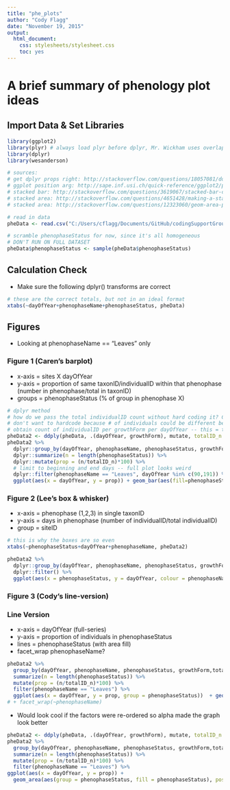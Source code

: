 ```yaml
---
title: "phe_plots"
author: "Cody Flagg"
date: "November 19, 2015"
output: 
  html_document: 
    css: stylesheets/stylesheet.css
    toc: yes
---
```


# A brief summary of phenology plot ideas 

## Import Data & Set Libraries
```r
library(ggplot2)
library(plyr) # always load plyr before dplyr, Mr. Wickham uses overlapping function names for some reason
library(dplyr)
library(wesanderson)

# sources: 
# get dplyr props right: http://stackoverflow.com/questions/18057081/ddply-summarise-proportional-count
# ggplot position arg: http://sape.inf.usi.ch/quick-reference/ggplot2/position
# stacked bar: http://stackoverflow.com/questions/3619067/stacked-bar-chart-in-r-ggplot2-with-y-axis-and-bars-as-percentage-of-counts
# stacked area: http://stackoverflow.com/questions/4651428/making-a-stacked-area-plot-using-ggplot2
# stacked area: http://stackoverflow.com/questions/12323060/geom-area-plot-with-areas-and-outlines-ggplot

# read in data
pheData <- read.csv("C:/Users/cflagg/Documents/GitHub/codingSupportGroup/dataSkillsOSIS/data/NEON/phe_2014/NEON.D10.STER.DP1.10055.001.phe_statusintensity.csv", header = T)

# scramble phenophaseStatus for now, since it's all homogeneous
# DON'T RUN ON FULL DATASET
pheData$phenophaseStatus <- sample(pheData$phenophaseStatus)
```


## Calculation Check 

* Make sure the following dplyr() transforms are correct

```r
# these are the correct totals, but not in an ideal format
xtabs(~dayOfYear+phenophaseName+phenophaseStatus, pheData)
```

## Figures

* Looking at phenophaseName == "Leaves" only

### Figure 1 (Caren's barplot)

* x-axis = sites X dayOfYear
* y-axis = proportion of same taxonID/individualID within that phenophase (number in phenophase/total in taxonID)
* groups = phenophaseStatus (% of group in phenophase X)

```r
# dplyr method
# how do we pass the total individualID count without hard coding it? Coun't it before hand with a ddply
# don't want to hardcode because # of individuals could be different because of missing tags or field error
# obtain count of individualID per growthForm per dayOfYear -- this = totalID_n
pheData2 <- ddply(pheData, .(dayOfYear, growthForm), mutate, totalID_n = length(unique(individualID))) # first calculate total individuals to get
pheData2 %>% 
  dplyr::group_by(dayOfYear, phenophaseName, phenophaseStatus, growthForm,totalID_n) %>% 
  dplyr::summarize(n = length(phenophaseStatus)) %>% 
  dplyr::mutate(prop = (n/totalID_n)*100) %>% 
  # limit to beginning and end days -- full plot looks weird
  dplyr::filter(phenophaseName == "Leaves", dayOfYear %in% c(90,191)) %>% 
  ggplot(aes(x = dayOfYear, y = prop)) + geom_bar(aes(fill=phenophaseStatus), stat="identity", position = "dodge") + scale_fill_manual(values = wes_palette("Darjeeling"))
```


### Figure 2 (Lee's box & whisker)

* x-axis = phenophase (1,2,3) in single taxonID
* y-axis = days in phenophase (number of individualID/total individualID)
* group  = siteID

```r
# this is why the boxes are so even
xtabs(~phenophaseStatus+dayOfYear+phenophaseName, pheData2)
```

```r
pheData2 %>% 
  dplyr::group_by(dayOfYear, phenophaseName, phenophaseStatus, growthForm,totalID_n) %>% 
  dplyr::filter() %>%
  ggplot(aes(x = phenophaseStatus, y = dayOfYear, colour = phenophaseName, fill = phenophaseName)) + geom_boxplot()
```

### Figure 3 (Cody's line-version)
### Line Version

* x-axis = dayOfYear (full-series)
* y-axis = proportion of individuals in phenophaseStatus
* lines = phenophaseStatus (with area fill)
* facet_wrap phenophaseName?

```r
pheData2 %>% 
  group_by(dayOfYear, phenophaseName, phenophaseStatus, growthForm,totalID_n) %>% 
  summarize(n = length(phenophaseStatus)) %>% 
  mutate(prop = (n/totalID_n)*100) %>% 
  filter(phenophaseName == "Leaves") %>% 
  ggplot(aes(x = dayOfYear, y = prop, group = phenophaseStatus))  + geom_line(aes(colour=phenophaseStatus), size = 2)+ scale_colour_manual(values = wes_palette("Darjeeling")) 
# + facet_wrap(~phenophaseName)
```

* Would look cool if the factors were re-ordered so alpha made the graph look better

```r
pheData2 <- ddply(pheData, .(dayOfYear, growthForm), mutate, totalID_n = length(unique(individualID))) # first calculate total individuals to get denominator of proportion -- by day and growthForm (eventually)
pheData2 %>% 
  group_by(dayOfYear, phenophaseName, phenophaseStatus, growthForm,totalID_n) %>% 
  summarize(n = length(phenophaseStatus)) %>% 
  mutate(prop = (n/totalID_n)*100) %>% 
  filter(phenophaseName == "Leaves") %>% 
ggplot(aes(x = dayOfYear, y = prop)) + 
  geom_area(aes(group = phenophaseStatus, fill = phenophaseStatus), position = "dodge", alpha=0.5) + scale_fill_manual(values = wes_palette("Darjeeling"))

```


